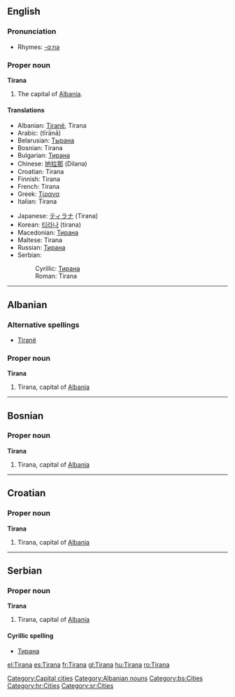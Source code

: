 {{wikipedia}}
==English==

===Pronunciation===
*Rhymes: [[Rhymes:English:-ɑːnə|-ɑːnə]]

===Proper noun===
'''Tirana'''
# The capital of [[Albania]].

====Translations====
{{top}}
*Albanian: [[Tiranë]], Tirana
*Arabic: {{ARchar|[[تيرانا]]}} (tīrānā)
*Belarusian: [[Тырана]]
*Bosnian: Tirana {{f}}
*Bulgarian: [[Тирана]]
*Chinese: [[地拉那]] (Dilana)
*Croatian: Tirana {{f}}
*Finnish: Tirana
*French: Tirana
*Greek: [[Τίρανα]]
*Italian: Tirana
{{mid}}
*Japanese: [[ティラナ]] (Tirana)
*Korean: [[티라나]] (tirana)
*Macedonian: [[Тирана]] {{f}}
*Maltese: Tirana
*Russian: [[Тирана]] {{f}}
*Serbian:
*:Cyrillic: [[Тирана]] {{f}}
*:Roman: Tirana {{f}}
{{bottom}}

[[Category:Capital cities]]

----

==Albanian==
===Alternative spellings===
*[[Tiranë]]
===Proper noun===
'''Tirana'''
# Tirana, capital of [[Albania]]

[[Category:Albanian nouns]]

----

==Bosnian==
===Proper noun===
'''Tirana''' {{f}}

# Tirana, capital of [[Albania]]

[[Category:bs:Cities]]

----

==Croatian==
===Proper noun===
'''Tirana''' {{f}}

# Tirana, capital of [[Albania]]

[[Category:hr:Cities]]

----

==Serbian==
===Proper noun===
'''Tirana''' {{f}}

# Tirana, capital of [[Albania]]

====Cyrillic spelling====
*[[Тирана#Serbian|Тирана]]

[[Category:sr:Cities]]

[[el:Tirana]]
[[es:Tirana]]
[[fr:Tirana]]
[[gl:Tirana]]
[[hu:Tirana]]
[[ro:Tirana]]